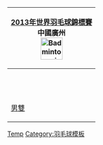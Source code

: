 {| class="infobox" style="padding:0.3em; margin-left:15px; border:1px solid #B8C7D9; background:#f5faff; font-size:90%; line-height:1.5em"
|- style="background:#cedff2; text-align:center;"
!colspan=5|[[2013年世界羽毛球錦標賽]]<br/>中國廣州<br/>[[Image:Badminton pictogram.svg|50px]]
|- style="text-align:center;"
|&nbsp;
|[[2013年世界羽毛球錦標賽男子單打項目|男單]]
|&nbsp;
|[[2013年世界羽毛球錦標賽女子單打項目|女單]]
|&nbsp;
|- style="text-align:center;"
|[[2013年世界羽毛球錦標賽男子雙打項目|男雙]]
|&nbsp;
|[[2013年世界羽毛球錦標賽女子雙打項目|女雙]]
|&nbsp;
|[[2013年世界羽毛球錦標賽混合雙打項目|混雙]]
|}<noinclude>
[[Category:2013年世界羽毛球錦標賽|Temp]]
[[Category:羽毛球模板]]
</noinclude>